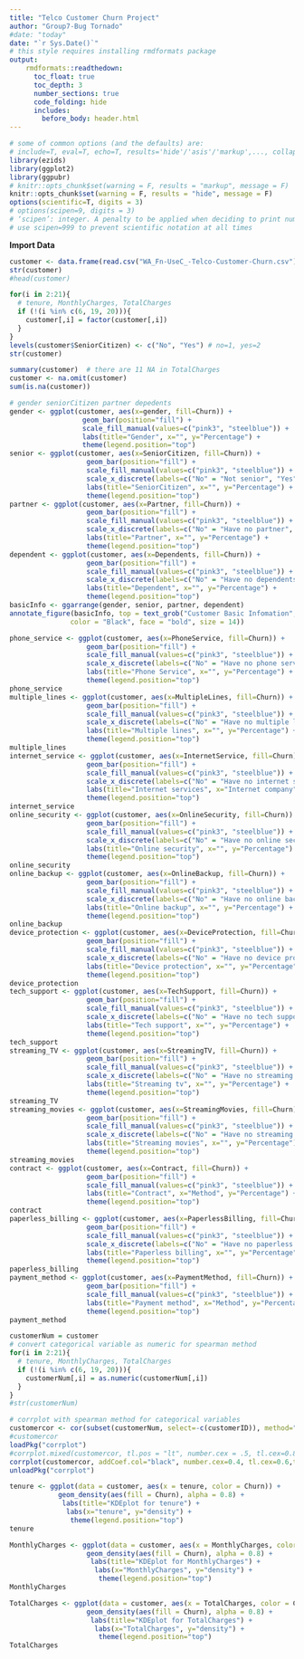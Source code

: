 ```yaml
---
title: "Telco Customer Churn Project"
author: "Group7-Bug Tornado"
#date: "today"
date: "`r Sys.Date()`"
# this style requires installing rmdformats package 
output:  
    rmdformats::readthedown:
      toc_float: true
      toc_depth: 3
      number_sections: true
      code_folding: hide
      includes:
        before_body: header.html
---
```


```r
# some of common options (and the defaults) are: 
# include=T, eval=T, echo=T, results='hide'/'asis'/'markup',..., collapse=F, warning=T, message=T, error=T, cache=T, fig.width=6, fig.height=4, fig.dim=c(6,4) #inches, fig.align='left'/'center','right', 
library(ezids)
library(ggplot2)
library(ggpubr)
# knitr::opts_chunk$set(warning = F, results = "markup", message = F)
knitr::opts_chunk$set(warning = F, results = "hide", message = F)
options(scientific=T, digits = 3) 
# options(scipen=9, digits = 3) 
# ‘scipen’: integer. A penalty to be applied when deciding to print numeric values in fixed or exponential notation.  Positive values bias towards fixed and negative towards scientific notation: fixed notation will be preferred unless it is more than ‘scipen’ digits wider.
# use scipen=999 to prevent scientific notation at all times
```

**Import Data**

```r
customer <- data.frame(read.csv("WA_Fn-UseC_-Telco-Customer-Churn.csv"))
str(customer)
#head(customer)
```

```r
for(i in 2:21){
  # tenure, MonthlyCharges, TotalCharges
  if (!(i %in% c(6, 19, 20))){
    customer[,i] = factor(customer[,i])
  }
}
levels(customer$SeniorCitizen) <- c("No", "Yes") # no=1, yes=2
str(customer)
```

```r
summary(customer)  # there are 11 NA in TotalCharges
customer <- na.omit(customer)
sum(is.na(customer))
```


```r
# gender seniorCitizen partner depedents
gender <- ggplot(customer, aes(x=gender, fill=Churn)) +
                  geom_bar(position="fill") +
                  scale_fill_manual(values=c("pink3", "steelblue")) +
                  labs(title="Gender", x="", y="Percentage") +
                  theme(legend.position="top")
senior <- ggplot(customer, aes(x=SeniorCitizen, fill=Churn)) +
                   geom_bar(position="fill") +
                   scale_fill_manual(values=c("pink3", "steelblue")) +
                   scale_x_discrete(labels=c("No" = "Not senior", "Yes" = "Senior")) +
                   labs(title="SeniorCitizen", x="", y="Percentage") +
                   theme(legend.position="top")
partner <- ggplot(customer, aes(x=Partner, fill=Churn)) +
                   geom_bar(position="fill") +
                   scale_fill_manual(values=c("pink3", "steelblue")) +
                   scale_x_discrete(labels=c("No" = "Have no partner", "Yes" = "Have a partner")) +
                   labs(title="Partner", x="", y="Percentage") +
                   theme(legend.position="top")
dependent <- ggplot(customer, aes(x=Dependents, fill=Churn)) +
                   geom_bar(position="fill") +
                   scale_fill_manual(values=c("pink3", "steelblue")) +
                   scale_x_discrete(labels=c("No" = "Have no dependents", "Yes" = "Have dependents")) +
                   labs(title="Dependent", x="", y="Percentage") +
                   theme(legend.position="top")
basicInfo <- ggarrange(gender, senior, partner, dependent)
annotate_figure(basicInfo, top = text_grob("Customer Basic Infomation", 
               color = "Black", face = "bold", size = 14))
```
```r
phone_service <- ggplot(customer, aes(x=PhoneService, fill=Churn)) +
                   geom_bar(position="fill") +
                   scale_fill_manual(values=c("pink3", "steelblue")) +
                   scale_x_discrete(labels=c("No" = "Have no phone service", "Yes" = "have phone services")) +
                   labs(title="Phone Service", x="", y="Percentage") +
                   theme(legend.position="top")
phone_service
multiple_lines <- ggplot(customer, aes(x=MultipleLines, fill=Churn)) +
                   geom_bar(position="fill") +
                   scale_fill_manual(values=c("pink3", "steelblue")) +
                   scale_x_discrete(labels=c("No" = "Have no multiple lines", "Yes" = "Have multiple lines")) +
                   labs(title="Multiple lines", x="", y="Percentage") +
                   theme(legend.position="top")
multiple_lines
internet_service <- ggplot(customer, aes(x=InternetService, fill=Churn)) +
                   geom_bar(position="fill") +
                   scale_fill_manual(values=c("pink3", "steelblue")) +
                   scale_x_discrete(labels=c("No" = "Have no internet service")) +
                   labs(title="Internet services", x="Internet company", y="Percentage") +
                   theme(legend.position="top")
internet_service
online_security <- ggplot(customer, aes(x=OnlineSecurity, fill=Churn)) +
                   geom_bar(position="fill") +
                   scale_fill_manual(values=c("pink3", "steelblue")) +
                   scale_x_discrete(labels=c("No" = "Have no online security", "Yes" = "have online security")) +
                   labs(title="Online security", x="", y="Percentage") +
                   theme(legend.position="top")
online_security
online_backup <- ggplot(customer, aes(x=OnlineBackup, fill=Churn)) +
                   geom_bar(position="fill") +
                   scale_fill_manual(values=c("pink3", "steelblue")) +
                   scale_x_discrete(labels=c("No" = "Have no online backup", "Yes" = "Have online backup")) +
                   labs(title="Online backup", x="", y="Percentage") +
                   theme(legend.position="top")
online_backup
device_protection <- ggplot(customer, aes(x=DeviceProtection, fill=Churn)) +
                   geom_bar(position="fill") +
                   scale_fill_manual(values=c("pink3", "steelblue")) +
                   scale_x_discrete(labels=c("No" = "Have no device protection", "Yes" = "Have device protection")) +
                   labs(title="Device protection", x="", y="Percentage") +
                   theme(legend.position="top")
device_protection
tech_support <- ggplot(customer, aes(x=TechSupport, fill=Churn)) +
                   geom_bar(position="fill") +
                   scale_fill_manual(values=c("pink3", "steelblue")) +
                   scale_x_discrete(labels=c("No" = "Have no tech support", "Yes" = "Have tech support")) +
                   labs(title="Tech support", x="", y="Percentage") +
                   theme(legend.position="top")
tech_support
streaming_TV <- ggplot(customer, aes(x=StreamingTV, fill=Churn)) +
                   geom_bar(position="fill") +
                   scale_fill_manual(values=c("pink3", "steelblue")) +
                   scale_x_discrete(labels=c("No" = "Have no streaming tv", "Yes" = "Have streaming tv")) +
                   labs(title="Streaming tv", x="", y="Percentage") +
                   theme(legend.position="top")
streaming_TV
streaming_movies <- ggplot(customer, aes(x=StreamingMovies, fill=Churn)) +
                   geom_bar(position="fill") +
                   scale_fill_manual(values=c("pink3", "steelblue")) +
                   scale_x_discrete(labels=c("No" = "Have no streaming movies", "Yes" = "Have streaming movies")) +
                   labs(title="Streaming movies", x="", y="Percentage") +
                   theme(legend.position="top")
streaming_movies
contract <- ggplot(customer, aes(x=Contract, fill=Churn)) +
                   geom_bar(position="fill") +
                   scale_fill_manual(values=c("pink3", "steelblue")) +
                   labs(title="Contract", x="Method", y="Percentage") +
                   theme(legend.position="top")
contract
paperless_billing <- ggplot(customer, aes(x=PaperlessBilling, fill=Churn)) +
                   geom_bar(position="fill") +
                   scale_fill_manual(values=c("pink3", "steelblue")) +
                   scale_x_discrete(labels=c("No" = "Have no paperless billing", "Yes" = "Have paperless billing")) +
                   labs(title="Paperless billing", x="", y="Percentage") +
                   theme(legend.position="top")
paperless_billing
payment_method <- ggplot(customer, aes(x=PaymentMethod, fill=Churn)) +
                   geom_bar(position="fill") +
                   scale_fill_manual(values=c("pink3", "steelblue")) +
                   labs(title="Payment method", x="Method", y="Percentage") +
                   theme(legend.position="top")
payment_method


```


```r
customerNum = customer
# convert categorical variable as numeric for spearman method
for(i in 2:21){
  # tenure, MonthlyCharges, TotalCharges
  if (!(i %in% c(6, 19, 20))){
    customerNum[,i] = as.numeric(customerNum[,i])
  }
}
#str(customerNum)

# corrplot with spearman method for categorical variables
customercor <- cor(subset(customerNum, select=-c(customerID)), method="spearman")
#customercor
loadPkg("corrplot")
#corrplot.mixed(customercor, tl.pos = "lt", number.cex = .5, tl.cex=0.8)
corrplot(customercor, addCoef.col="black", number.cex=0.4, tl.cex=0.6,title="Telco Customer Churn Correlation", mar=c(0,0,1,0))
unloadPkg("corrplot")
```

```r
tenure <- ggplot(data = customer, aes(x = tenure, color = Churn)) + 
            geom_density(aes(fill = Churn), alpha = 0.8) + 
             labs(title="KDEplot for tenure") +
              labs(x="tenure", y="density") +
               theme(legend.position="top")
tenure

MonthlyCharges <- ggplot(data = customer, aes(x = MonthlyCharges, color = Churn)) + 
                   geom_density(aes(fill = Churn), alpha = 0.8) + 
                    labs(title="KDEplot for MonthlyCharges") +
                     labs(x="MonthlyCharges", y="density") +
                      theme(legend.position="top")
MonthlyCharges

TotalCharges <- ggplot(data = customer, aes(x = TotalCharges, color = Churn)) + 
                   geom_density(aes(fill = Churn), alpha = 0.8) + 
                    labs(title="KDEplot for TotalCharges") +
                     labs(x="TotalCharges", y="density") +
                      theme(legend.position="top")
TotalCharges
```